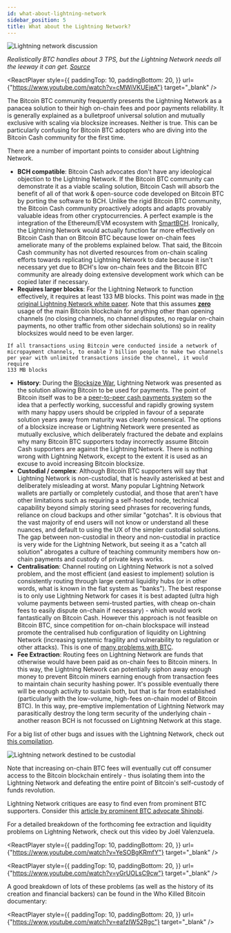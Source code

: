 ```yaml
---
id: what-about-lightning-network
sidebar_position: 5
title: What about the Lightning Network?
---
```



<img src={lightningDebateUrl} alt="Lightning network discussion" />

_Realistically BTC handles about 3 TPS, but the Lightning Network needs all the leeway it can get. [Source](https://twitter.com/kzKallisti/status/1634369237564178435)_

<ReactPlayer
  style={{
    paddingTop: 10,
    paddingBottom: 20,
  }}
  url={"https://www.youtube.com/watch?v=cMWiVKUEjeA"}
  target="_blank"
/>

The Bitcoin BTC community frequently presents the Lightning Network as a panacea solution to their high on-chain fees and poor payments reliability. It is generally explained as a bulletproof universal solution and mutually exclusive with scaling via blocksize increases. Neither is true. This can be particularly confusing for Bitcoin BTC adopters who are diving into the Bitcoin Cash community for the first time.

There are a number of important points to consider about Lightning Network.

- **BCH compatible**: Bitcoin Cash advocates don't have any ideological objection to the Lightning Network. If the Bitcoin BTC community can demonstrate it as a viable scaling solution, Bitcoin Cash will absorb the benefit of all of that work & open-source code developed on Bitcoin BTC by porting the software to BCH. Unlike the rigid Bitcoin BTC community, the Bitcoin Cash community proactively adopts and adapts provably valuable ideas from other cryptocurrencies. A perfect example is the integration of the Ethereum/EVM ecosystem with [SmartBCH](/faqs/SmartBCH/what-is-smart-bch). Ironically, the Lightning Network would actually function far more effectively on Bitcoin Cash than on Bitcoin BTC because lower on-chain fees ameliorate many of the problems explained below. That said, the Bitcoin Cash community has not diverted resources from on-chain scaling efforts towards replicating Lightning Network to date because it isn't necessary yet due to BCH's low on-chain fees and the Bitcoin BTC community are already doing extensive development work which can be copied later if necessary.
- **Requires larger blocks**: For the Lightning Network to function effectively, it requires at least 133 MB blocks. This point was made in [the original Lightning Network white paper](https://lightning.network/lightning-network-paper.pdf). Note that this assumes **<u>zero</u>** usage of the main Bitcoin blockchain for anything other than opening channels (no closing channels, no channel disputes, no regular on-chain payments, no other traffic from other sidechain solutions) so in reality blocksizes would need to be even larger.

```
If all transactions using Bitcoin were conducted inside a network of
micropayment channels, to enable 7 billion people to make two channels
per year with unlimited transactions inside the channel, it would require
133 MB blocks
```

- **History**: During the [Blocksize War](/start#episode-8-of-10-bitcoin-cash), Lightning Network was presented as the solution allowing Bitcoin to be used for payments. The point of Bitcoin itself was to be a [peer-to-peer cash payments system](/bitcoin.pdf) so the idea that a perfectly working, successful and rapidly growing system with many happy users should be crippled in favour of a separate solution years away from maturity was clearly nonsensical. The options of a blocksize increase or Lightning Network were presented as mutually exclusive, which deliberately fractured the debate and explains why many Bitcoin BTC supporters today incorrectly assume Bitcoin Cash supporters are against the Lightning Network. There is nothing wrong with Lightning Network, except to the extent it is used as an excuse to avoid increasing Bitcoin blocksize.
- **Custodial / complex**: Although Bitcoin BTC supporters will say that Lightning Network is non-custodial, that is heavily asterisked at best and deliberately misleading at worst. Many popular Lightning Network wallets are partially or completely custodial, and those that aren't have other limitations such as requiring a self-hosted node, technical capability beyond simply storing seed phrases for recovering funds, reliance on cloud backups and other similar "gotchas". It is obvious that the vast majority of end users will not know or understand all these nuances, and default to using the UX of the simpler custodial solutions. The gap between non-custodial in theory and non-custodial in practice is very wide for the Lightning Network, but seeing it as a "catch all solution" abrogates a culture of teaching community members how on-chain payments and custody of private keys works.
- **Centralisation**: Channel routing on Lightning Network is not a solved problem, and the most efficient (and easiest to implement) solution is consistently routing through large central liquidity hubs (or in other words, what is known in the fiat system as "banks"). The best response is to only use Lightning Network for cases it is best adapted (ultra high volume payments between semi-trusted parties, with cheap on-chain fees to easily dispute on-chain if necessary) - which would work fantastically on Bitcoin Cash. However this approach is not feasible on Bitcoin BTC, since competition for on-chain blockspace will instead promote the centralised hub configuration of liquidity on Lightning Network (increasing systemic fragility and vulnerability to regulation or other attacks). This is one of [many problems with BTC](/faqs/BCH-vs-BTC/whats-wrong-with-bitcoin-btc).
- **Fee Extraction**: Routing fees on Lightning Network are funds that otherwise would have been paid as on-chain fees to Bitcoin miners. In this way, the Lightning Network can potentially siphon away enough money to prevent Bitcoin miners earning enough from transaction fees to maintain chain security hashing power. It's possible eventually there will be enough activity to sustain both, but that is far from established (particularly with the low-volume, high-fees on-chain model of Bitcoin BTC). In this way, pre-emptive implementation of Lightning Network may parasitically destroy the long term security of the underlying chain - another reason BCH is not focussed on Lightning Network at this stage.

For a big list of other bugs and issues with the Lightning Network, check out [this compilation](https://github.com/davidshares/Lightning-Network).

<img
  src={lightningForNowUrl}
  alt="Lightning network destined to be custodial"
/>

Note that increasing on-chain BTC fees will eventually cut off consumer access to the Bitcoin blockchain entirely - thus isolating them into the Lightning Network and defeating the entire point of Bitcoin's self-custody of funds revolution.

Lightning Network critiques are easy to find even from prominent BTC supporters. Consider this [article by prominent BTC advocate Shinobi](https://medium.com/block-digest-mempool/lightning-network-yield-and-incentives-b2b624375094).

For a detailed breakdown of the forthcoming fee extraction and liquidity problems on Lightning Network, check out this video by Joël Valenzuela.

<ReactPlayer
  style={{
    paddingTop: 10,
    paddingBottom: 20,
  }}
  url={"https://www.youtube.com/watch?v=YeSOBgKRmfY"}
  target="_blank"
/>

<ReactPlayer
  style={{
    paddingTop: 10,
    paddingBottom: 20,
  }}
  url={"https://www.youtube.com/watch?v=yGrUOLsC9cw"}
  target="_blank"
/>

A good breakdown of lots of these problems (as well as the history of its creation and financial backers) can be found in the Who Killed Bitcoin documentary:

<ReactPlayer
  style={{
    paddingTop: 10,
    paddingBottom: 20,
  }}
  url={"https://www.youtube.com/watch?v=eafzIW52Rgc"}
  target="_blank"
/>
